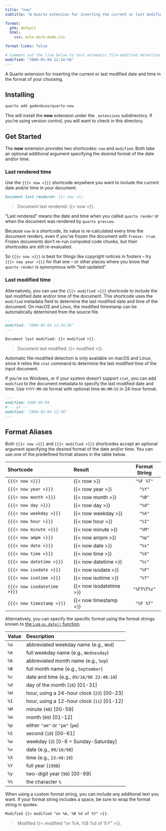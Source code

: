 ```yaml
---
title: "now"
subtitle: "A Quarto extension for inserting the current or last modified date and time"

format:
  gfm: default
  html:
    css: auto-dark-mode.css

format-links: false

# Comment out the line below to test automatic file-modified detection
modified: "2006-05-04 12:34:56"
---
```


::: {.content-visible when-format="markdown"}
A Quarto extension for inserting the current or last modified date and time in the format of your choosing.
:::

## Installing

```bash
quarto add gadenbuie/quarto-now
```

This will install the **now** extension under the `_extensions` subdirectory.
If you're using version control, you will want to check in this directory.

## Get Started

The **now** extension provides two shortcodes: `now` and `modified`.
Both take an optional additional argument specifying the desired format of the date and/or time.

### Last rendered time

Use the `{{{< now >}}}` shortcode anywhere you want to include the current date and/or time in your document.

```.markdown
Document last rendered: {{< now >}}.
```

> Document last rendered: {{< now >}}.

::: {.callout-tip collapse="true" title="What does \"last rendered\" mean?"}
"Last rendered" means the date and time when you called `quarto render` or when the document was rendered by `quarto preview`.

Because `now` is a shortcode, its value is re-calculated every time the document renders, even if you've frozen the document with `freeze: true`.
Frozen documents don't re-run computed code chunks, but their shortcodes are still re-evaluated.

So `{{{< now >}}}` is best for things like copyright notices in footers -- try `{{{< now year >}}}` for that one -- or other places where you know that `quarto render` is synonymous with "last updated".
:::

### Last modified time

Alternatively, you can use the `{{{< modified >}}}` shortcode to include the last modified date and/or time of the document.
This shortcode uses the `modified` metadata field to determine the last modified date and time of the document.
On macOS and Linux, the modified timestamp can be automatically determined from the source file.

```.markdown
---
modified: "2006-05-04 12:34:56"
---

Document last modified: {{< modified >}}.
```

> Document last modified: {{< modified >}}.

::: {.callout-caution collapse="false" title="Automatic file-modified detection"}
Automatic file-modified detection is only available on macOS and Linux, since it relies the `stat` command to determine the last modified time of the input document.

If you're on Windows, or if your system doesn't support `stat`, you can add `modified` to the document metadata to specify the last modified date and time.
Use `YYYY-MM-DD` format with optional time `HH:MM:SS` in 24-hour format.

```markdown
---
modified: 2006-05-04
# -- or --
modified: "2006-05-04 12:30"
---
```
:::

## Format Aliases

Both `{{{< now >}}}` and `{{{< modified >}}}` shortcodes accept an optional argument specifying the desired format of the date and/or time.
You can use one of the predefined format aliases in the table below.

| Shortcode                   | Result                  | Format String |
|:----------------------------|:------------------------|:-------------:|
| `{{{< now >}}}`             | {{< now >}}             |   `"%F %T"`   |
| `{{{< now year >}}}`        | {{< now year >}}        |    `"%Y"`     |
| `{{{< now month >}}}`       | {{< now month >}}       |    `"%B"`     |
| `{{{< now day >}}}`         | {{< now day >}}         |    `"%d"`     |
| `{{{< now weekday >}}}`     | {{< now weekday >}}     |    `"%A"`     |
| `{{{< now hour >}}}`        | {{< now hour >}}        |    `"%I"`     |
| `{{{< now minute >}}}`      | {{< now minute >}}      |    `"%M"`     |
| `{{{< now ampm >}}}`        | {{< now ampm >}}        |    `"%p"`     |
| `{{{< now date >}}}`        | {{< now date >}}        |    `"%x"`     |
| `{{{< now time >}}}`        | {{< now time >}}        |    `"%X"`     |
| `{{{< now datetime >}}}`    | {{< now datetime >}}    |    `"%c"`     |
| `{{{< now isodate >}}}`     | {{< now isodate >}}     |    `"%F"`     |
| `{{{< now isotime >}}}`     | {{< now isotime >}}     |    `"%T"`     |
| `{{{< now isodatetime >}}}` | {{< now isodatetime >}} |  `"%FT%T%z"`  |
| `{{{< now timestamp >}}}`   | {{< now timestamp >}}   |   `"%F %T"`   |

Alternatively, you can specify the specific format using the format strings known to [the Lua `os.date()` function](https://www.lua.org/pil/22.1.html).

| Value | Description                                  |
|:------|:---------------------------------------------|
| `%a`  | abbreviated weekday name (e.g., `Wed`)       |
| `%A`  | full weekday name (e.g., `Wednesday`)        |
| `%b`  | abbreviated month name (e.g., `Sep`)         |
| `%B`  | full month name (e.g., `September`)          |
| `%c`  | date and time (e.g., `09/16/98 23:48:10`)    |
| `%d`  | day of the month (`16`) \[01-31\]            |
| `%H`  | hour, using a 24-hour clock (`23`) \[00-23\] |
| `%I`  | hour, using a 12-hour clock (`11`) \[01-12\] |
| `%M`  | minute (`48`) \[00-59\]                      |
| `%m`  | month (`09`) \[01-12\]                       |
| `%p`  | either `"am"` or `"pm"` (`pm`)               |
| `%S`  | second (`10`) \[00-61\]                      |
| `%w`  | weekday (`3`) \[0-6 = Sunday-Saturday\]      |
| `%x`  | date (e.g., `09/16/98`)                      |
| `%X`  | time (e.g., `23:48:10`)                      |
| `%Y`  | full year (`1998`)                           |
| `%y`  | two-digit year (`98`) \[00-99\]              |
| `%%`  | the character `%`                            |

When using a custom format string, you can include any additional text you want.
If your format string includes a space, be sure to wrap the format string in quotes.

```.markdown
Modified {{< modified "on %A, %B %d of %Y" >}}.
```

> Modified {{< modified "on %A, %B %d of %Y" >}}.
